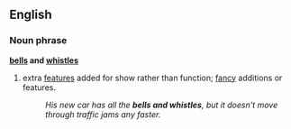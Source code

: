 ==English==

===Noun phrase===
'''[[bells]] and [[whistles]]'''
#{{idiom}} extra [[feature]]s added for show rather than function; [[fancy]] additions or features.
#:''His new car has all the '''bells and whistles''', but it doesn't move through traffic jams any faster.''